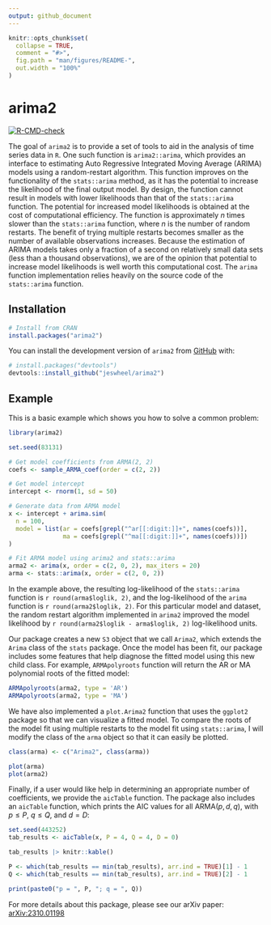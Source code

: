 ```yaml
---
output: github_document
---
```


<!-- README.md is generated from README.Rmd. Please edit that file -->

```r
knitr::opts_chunk$set(
  collapse = TRUE,
  comment = "#>",
  fig.path = "man/figures/README-",
  out.width = "100%"
)
```

# arima2

<!-- badges: start -->
[![R-CMD-check](https://github.com/jeswheel/arima2/actions/workflows/R-CMD-check.yaml/badge.svg)](https://github.com/jeswheel/arima2/actions/workflows/R-CMD-check.yaml)
<!-- badges: end -->

The goal of `arima2` is to provide a set of tools to aid in the analysis of time series data in `R`. 
One such function is `arima2::arima`, which provides an interface to estimating Auto Regressive Integrated Moving Average (ARIMA) models using a random-restart algorithm. 
This function improves on the functionality of the `stats::arima` method, as it has the potential to increase the likelihood of the final output model.
By design, the function cannot result in models with lower likelihoods than that of the `stats::arima` function. 
The potential for increased model likelihoods is obtained at the cost of computational efficiency. 
The function is approximately $n$ times slower than the `stats::arima` function, where $n$ is the number of random restarts.
The benefit of trying multiple restarts becomes smaller as the number of available observations increases. 
Because the estimation of ARIMA models takes only a fraction of a second on relatively small data sets (less than a thousand observations), we are of the opinion that potential to increase model likelihoods is well worth this computational cost.
The `arima` function implementation relies heavily on the source code of the `stats::arima` function. 

## Installation

``` r
# Install from CRAN
install.packages("arima2")
```

You can install the development version of `arima2` from [GitHub](https://github.com/) with:

``` r
# install.packages("devtools")
devtools::install_github("jeswheel/arima2")
```

## Example

This is a basic example which shows you how to solve a common problem:

```r
library(arima2)

set.seed(83131)  

# Get model coefficients from ARMA(2, 2)
coefs <- sample_ARMA_coef(order = c(2, 2))

# Get model intercept 
intercept <- rnorm(1, sd = 50)

# Generate data from ARMA model 
x <- intercept + arima.sim(
  n = 100, 
  model = list(ar = coefs[grepl("^ar[[:digit:]]+", names(coefs))], 
               ma = coefs[grepl("^ma[[:digit:]]+", names(coefs))])
)

# Fit ARMA model using arima2 and stats::arima 
arma2 <- arima(x, order = c(2, 0, 2), max_iters = 20)
arma <- stats::arima(x, order = c(2, 0, 2))
```

In the example above, the resulting log-likelihood of the `stats::arima` function is `r round(arma$loglik, 2)`, and the log-likelihood of the `arima` function is `r round(arma2$loglik, 2)`.
For this particular model and dataset, the random restart algorithm implemented in `arima2` improved the model likelihood by `r round(arma2$loglik - arma$loglik, 2)` log-likelihood units. 

Our package creates a new `S3` object that we call `Arima2`, which extends the `Arima` class of the `stats` package. 
Once the model has been fit, our package includes some features that help diagnose the fitted model using this new child class.
For example, `ARMApolyroots` function will return the AR or MA polynomial roots of the fitted model:

```r
ARMApolyroots(arma2, type = 'AR')
ARMApolyroots(arma2, type = 'MA')
```

We have also implemented a `plot.Arima2` function that uses the `ggplot2` package so that we can visualize a fitted model. 
To compare the roots of the model fit using multiple restarts to the model fit using `stats::arima`, I will modify the class of the `arma` object so that it can easily be plotted. 

```r
class(arma) <- c("Arima2", class(arma))

plot(arma)
plot(arma2)
```

Finally, if a user would like help in determining an appropriate number of coefficients, we provide the `aicTable` function.
The package also includes an `aicTable` function, which prints the AIC values for all ARMA$(p, d, q)$, with $p \leq P$, $q \leq Q$, and $d = D$: 

```r
set.seed(443252)
tab_results <- aicTable(x, P = 4, Q = 4, D = 0) 

tab_results |> knitr::kable()

P <- which(tab_results == min(tab_results), arr.ind = TRUE)[1] - 1
Q <- which(tab_results == min(tab_results), arr.ind = TRUE)[2] - 1

print(paste0("p = ", P, "; q = ", Q))
```

For more details about this package, please see our arXiv paper: [arXiv:2310.01198](https://doi.org/10.48550/arXiv.2310.01198)
